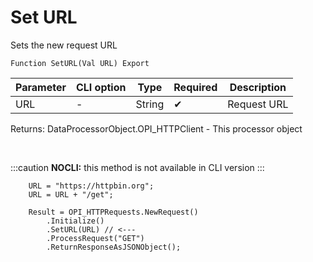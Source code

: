 ﻿---
sidebar_position: 2
---


# Set URL 
 Sets the new request URL



`Function SetURL(Val URL) Export`

  | Parameter | CLI option | Type | Required | Description |
  |-|-|-|-|-|
  | URL | - | String | &#x2714; | Request URL |

  
  Returns:  DataProcessorObject.OPI_HTTPClient - This processor object

<br/>


:::caution
**NOCLI:** this method is not available in CLI version
:::
<br/>



```bsl title="1C:Enterprise/OneScript code example"
    URL = "https://httpbin.org";
    URL = URL + "/get";

    Result = OPI_HTTPRequests.NewRequest()
        .Initialize()
        .SetURL(URL) // <---
        .ProcessRequest("GET")
        .ReturnResponseAsJSONObject();
```
 




